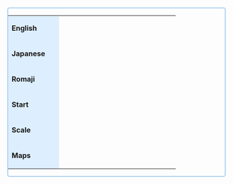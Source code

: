<div style="width:98%; border-radius:5px; border:2px solid #ace; overflow:hidden; margin:15px auto 20px;" cellspacing="5">
{| style="width:100%;"
|-
| style="background:#def;" |'''English'''
| colspan="3" |{{{english|}}}<span style="float:right;">'''{{Edit|{{PAGENAME}}}}'''</span>
|-
| style="background:#def;" |'''Japanese'''
| colspan="3" lang="ja" |{{{japanese|}}}
|-
| style="background:#def;" |'''Romaji'''
| colspan="3" |{{{romaji|}}}
|-
| style="background:#def; width:100px;" |'''Start'''
| style="width:250px;" |{{{start|}}}
| style="background:#def; width:100px;" |'''End'''
| style="width:250px;" |{{{end|}}}
|-
| style="background:#def;" |'''Scale'''
|{{{scale|}}}
| style="background:#def;" |'''New Content'''
|{{{new|}}}
|-
| style="background:#def;" |'''Maps'''
|{{{maps|}}}
| style="background:#def;" |'''Duration'''
|{{{duration|}}}
|}
</div>
